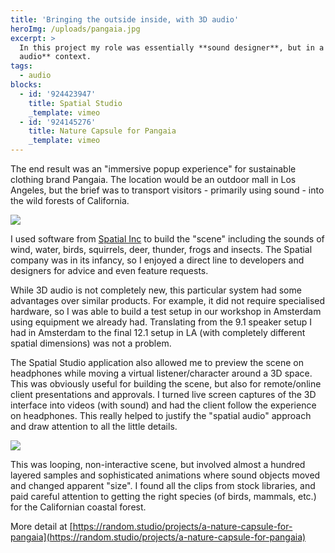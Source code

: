 ```yaml
---
title: 'Bringing the outside inside, with 3D audio'
heroImg: /uploads/pangaia.jpg
excerpt: >
  In this project my role was essentially **sound designer**, but in a **3D
  audio** context.
tags:
  - audio
blocks:
  - id: '924423947'
    title: Spatial Studio
    _template: vimeo
  - id: '924145276'
    title: Nature Capsule for Pangaia
    _template: vimeo
---
```


The end result was an "immersive popup experience" for sustainable clothing brand Pangaia. The location would be an outdoor mall in Los Angeles, but the brief was to transport visitors - primarily using sound - into the wild forests of California.

![](/uploads/pangaia-outside.jpeg)

I used software from [Spatial Inc](https://www.spatialinc.com/) to build the "scene" including the sounds of wind, water, birds, squirrels, deer, thunder, frogs and insects. The Spatial company was in its infancy, so I enjoyed a direct line to developers and designers for advice and even feature requests.

While 3D audio is not completely new, this particular system had some advantages over similar products. For example, it did not require specialised hardware, so I was able to build a test setup in our workshop in Amsterdam using equipment we already had. Translating from the 9.1 speaker setup I had in Amsterdam to the final 12.1 setup in LA (with completely different spatial dimensions) was not a problem.

The Spatial Studio application also allowed me to preview the scene on headphones while moving a virtual listener/character around a 3D space. This was obviously useful for building the scene, but also for remote/online client presentations and approvals. I turned live screen captures of the 3D interface into videos (with sound) and had the client follow the experience on headphones. This really helped to justify the "spatial audio" approach and draw attention to all the little details.

![](/uploads/pangaia-weatherchange.jpg)

This was looping, non-interactive scene, but involved almost a hundred layered samples and sophisticated animations where sound objects moved and changed apparent "size". I found all the clips from stock libraries, and paid careful attention to getting the right species (of birds, mammals, etc.) for the Californian coastal forest.

More detail at [https://random.studio/projects/a-nature-capsule-for-pangaia](https://random.studio/projects/a-nature-capsule-for-pangaia)

